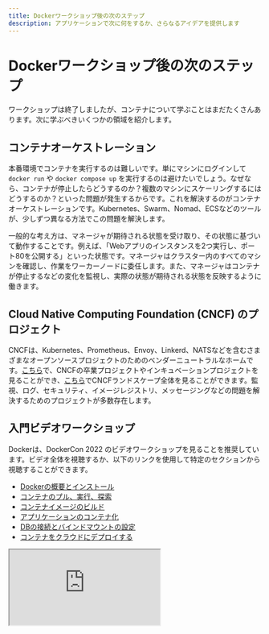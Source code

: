 ```yaml
---
title: Dockerワークショップ後の次のステップ
description: アプリケーションで次に何をするか、さらなるアイデアを提供します
---
```


# Dockerワークショップ後の次のステップ

ワークショップは終了しましたが、コンテナについて学ぶことはまだたくさんあります。次に学ぶべきいくつかの領域を紹介します。

## コンテナオーケストレーション

本番環境でコンテナを実行するのは難しいです。単にマシンにログインして `docker run` や `docker compose up` を実行するのは避けたいでしょう。なぜなら、コンテナが停止したらどうするのか？複数のマシンにスケーリングするにはどうするのか？といった問題が発生するからです。これを解決するのがコンテナオーケストレーションです。Kubernetes、Swarm、Nomad、ECSなどのツールが、少しずつ異なる方法でこの問題を解決します。

一般的な考え方は、マネージャが期待される状態を受け取り、その状態に基づいて動作することです。例えば、「Webアプリのインスタンスを2つ実行し、ポート80を公開する」といった状態です。マネージャはクラスター内のすべてのマシンを確認し、作業をワーカーノードに委任します。また、マネージャはコンテナが停止するなどの変化を監視し、実際の状態が期待される状態を反映するように働きます。

## Cloud Native Computing Foundation (CNCF) のプロジェクト

CNCFは、Kubernetes、Prometheus、Envoy、Linkerd、NATSなどを含むさまざまなオープンソースプロジェクトのためのベンダーニュートラルなホームです。[こちら](https://www.cncf.io/projects/)で、CNCFの卒業プロジェクトやインキュベーションプロジェクトを見ることができ、[こちら](https://landscape.cncf.io/)でCNCFランドスケープ全体を見ることができます。監視、ログ、セキュリティ、イメージレジストリ、メッセージングなどの問題を解決するためのプロジェクトが多数存在します。

## 入門ビデオワークショップ

Dockerは、DockerCon 2022 のビデオワークショップを見ることを推奨しています。ビデオ全体を視聴するか、以下のリンクを使用して特定のセクションから視聴することができます。

* [Dockerの概要とインストール](https://youtu.be/gAGEar5HQoU)
* [コンテナのプル、実行、探索](https://youtu.be/gAGEar5HQoU?t=1400)
* [コンテナイメージのビルド](https://youtu.be/gAGEar5HQoU?t=3185)
* [アプリケーションのコンテナ化](https://youtu.be/gAGEar5HQoU?t=4683)
* [DBの接続とバインドマウントの設定](https://youtu.be/gAGEar5HQoU?t=6305)
* [コンテナをクラウドにデプロイする](https://youtu.be/gAGEar5HQoU?t=8280)

<iframe
  src="https://www.youtube-nocookie.com/embed/gAGEar5HQoU"
/>

## コンテナをゼロから作成する

コンテナがどのようにゼロから作成されるかを見たい場合は、Aqua Security の Liz Rice がGoを使用してコンテナをゼロから作成する素晴らしい講演を行っています。この講演では、ネットワーキングやファイルシステム用のイメージを使用する方法などの高度なトピックには触れませんが、コンテナがどのように機能しているかについて深い理解を提供します。

<iframe
  src="https://www.youtube-nocookie.com/embed/8fi7uSYlOdc"
/>

## 言語固有のガイド

お気に入りのプログラミング言語を使用してアプリケーションをコンテナ化する方法についての情報をお探しの場合は、[言語固有のガイド](https://docs.docker.com/guides/language/) をご覧ください。

